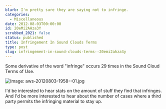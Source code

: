 ```yaml
---
blurb: I'm pretty sure they are saying not to infringe.
categories:
  - Miscellaneous
date: 2012-08-03T00:00:00
id: 20eMi2AHza3Y
scrubbed_2021: false
status: published
title: Infringement In Sound Clouds Terms
type: post
slug: infringement-in-sound-clouds-terms--20emi2ahza3y
---
```


Some derivative of the word "infringe" occurs 29 times in the Sound Cloud Terms of Use. 

![Image: aws-20120803-1958--01.jpg](/aws-20120803-1958--01.jpg)

I'd be interested to hear stats on the amount of stuff they find that infringes. And I'd be more interested to hear about the number of cases where a third party permits the infringing material to stay up.